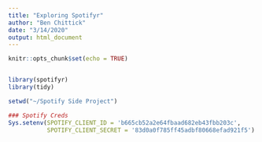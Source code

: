 ```yaml
---
title: "Exploring Spotifyr"
author: "Ben Chittick"
date: "3/14/2020"
output: html_document
---
```


```r
knitr::opts_chunk$set(echo = TRUE)


library(spotifyr)
library(tidy)

setwd("~/Spotify Side Project")

### Spotify Creds
Sys.setenv(SPOTIFY_CLIENT_ID = 'b665cb52a2e64fbaad682eb43fbb203c',
           SPOTIFY_CLIENT_SECRET = '83d0a0f785ff45adbf80668efad921f5')
```


